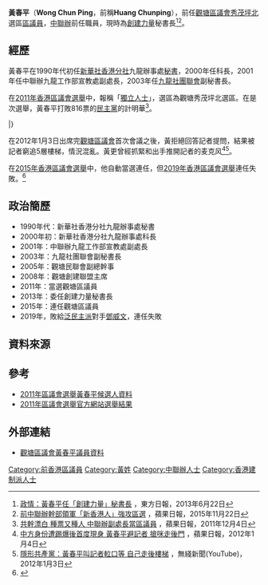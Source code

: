 {{BLPsources|date=2012年5月}}
'''黃春平'''（'''Wong Chun Ping'''，前稱'''Huang Chunping'''），前任[[觀塘區議會|觀塘區議會]][[秀茂坪北|秀茂坪北]]選區[[區議員|區議員]]，[[中央人民政府駐香港特別行政區聯絡辦公室|中聯辦]]前任職員，現時為[[創建力量|創建力量]]秘書長<ref>[http://orientaldaily.on.cc/cnt/news/20130622/00176_135.html 政情：黃春平任「創建力量」秘書長] {{Wayback|url=http://orientaldaily.on.cc/cnt/news/20130622/00176_135.html |date=20170106033934 }}，東方日報，2013年6月22日</ref><ref>[http://hk.apple.nextmedia.com/nextmag/art/20151122/19380940 前中聯辦幹部領軍「新香港人」強攻區選] {{Wayback|url=http://hk.apple.nextmedia.com/nextmag/art/20151122/19380940 |date=20160803183305 }}，蘋果日報，2015年11月22日</ref>。

==經歷==
黃春平在1990年代初任[[新華社香港分社|新華社香港分社]]九龍辦事處[[秘書|秘書]]，2000年任科長，2001年任中聯辦九龍工作部宣教處副處長，2003年任[[九龍社團聯會|九龍社團聯會]]副秘書長。

在[[2011年香港區議會選舉|2011年香港區議會選舉]]中，報稱「[[獨立人士|獨立人士]]」，選區為觀塘秀茂坪北選區。在是次選舉，黃春平打敗816票的[[民主黨_(香港)|民主黨]]的計明華<ref>[http://hk.apple.nextmedia.com/news/art/20111204/15860450 共幹漂白 種票又種人 中聯辦副處長當區議員] {{Wayback|url=http://hk.apple.nextmedia.com/news/art/20111204/15860450 |date=20160601104117 }}，蘋果日報，2011年12月4日</ref>。

{{VoteData2}}
{{VoteCity
|選區=秀茂坪北
|數目=2
|編號=1
|政黨={{DPHK}}
|候選人=[[計明華|計明華]]
|票數=2,118 (41.92%)
}}
{{VoteCan
|編號=2
|政黨=[[九龍社團聯會|九龍社團聯會]]
|候選人=黃春平
|票數=2,934 (58.08%)
|當選=yes
}}
|}

在2012年1月3日出席完[[觀塘區議會|觀塘區議會]]首次會議之後，黃拒絕回答記者提問，結果被記者窮追5層樓梯，情況混亂。黃更曾經抓緊和出手推開記者的麦克风<ref>[http://hk.apple.nextmedia.com/news/art/20120104/15951035 中方身份遭踢爆後首度現身 黃春平避記者 搶咪走後門] {{Wayback|url=http://hk.apple.nextmedia.com/news/art/20120104/15951035 |date=20170806182039 }}，蘋果日報，2012年1月4日</ref><ref>[https://www.youtube.com/watch?v=Sfesbg4ymLg 隱形共產黨：黃春平叫記者𨋢口等 自己走後樓梯] {{Wayback|url=https://www.youtube.com/watch?v=Sfesbg4ymLg |date=20160423180101 }}，無綫新聞(YouTube)，2012年1月3日</ref>。

在[[2015年香港區議會選舉|2015年香港區議會選舉]]中，他自動當選連任，但[[2019年香港區議會選舉|2019年香港區議會選舉]]連任失敗。<ref>{{Cite web|url=http://hk.apple.nextmedia.com/dc2015/candidate/J12/%E9%BB%83%E6%98%A5%E5%B9%B3|title=區議會選舉 2015 候選人 : 黃春平|accessdate=2017-07-07|work=區議會選舉 2015}}</ref>

==政治簡歷==
*1990年代：新華社香港分社九龍辦事處秘書
*2000年初：新華社香港分社九龍辦事處科長
*2001年：中聯辦九龍工作部宣教處副處長
*2003年：九龍社團聯會副秘書長
*2005年：觀塘民聯會副總幹事
*2008年：觀塘創建聯盟主席
*2011年：當選觀塘區議員
*2013年：委任創建力量秘書長
*2015年：連任觀塘區議員
*2019年，敗給[[泛民主派|泛民主派]]對手[[鄧威文|鄧威文]]，連任失敗

==資料來源==
<references/>

==參考==
*[http://www.elections.gov.hk/dc2011/pdf/J12_02.pdf 2011年區議會選舉黃春平候選人資料] {{Wayback|url=http://www.elections.gov.hk/dc2011/pdf/J12_02.pdf |date=20190620093105 }}
*[http://www.elections.gov.hk/dc2011/chi/results_hk.html 2011年區議會選舉官方網站選舉結果] {{Wayback|url=http://www.elections.gov.hk/dc2011/chi/results_hk.html |date=20120209192619 }}

==外部連結==
*[http://www.districtcouncils.gov.hk/kt/tc_chi/members/info/dc_member_list_detail.php?member_id=1401 觀塘區議會黃春平議員資料] {{Wayback|url=http://www.districtcouncils.gov.hk/kt/tc_chi/members/info/dc_member_list_detail.php?member_id=1401 |date=20180505203800 }}

[[Category:前香港區議員|Category:前香港區議員]]
[[Category:黃姓|Category:黃姓]]
[[Category:中聯辦人士|Category:中聯辦人士]]
[[Category:香港建制派人士|Category:香港建制派人士]]